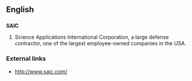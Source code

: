 ==English==

==={{initialism}}===
'''SAIC'''
#Science Applications International Corporation, a large defense contractor, one of the largest employee-owned companies in the USA.

===External links===
{{pedialite}}
*[http://www.saic.com/ http://www.saic.com/]
